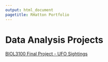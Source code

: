 ```yaml
---
output: html_document
pagetitle: RHatton Portfolio
---
```


# Data Analysis Projects

[BIOL3100 Final Project - UFO Sightings](https://RHatton929.github.io/portfolio/fin_proj.html)

